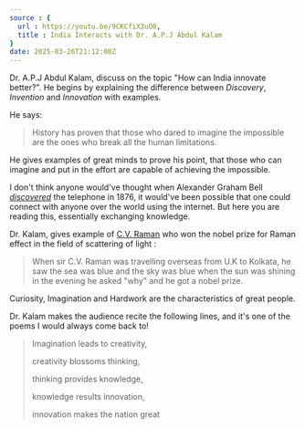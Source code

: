 ```yaml
---
source : {
  url : https://youtu.be/9CKCfiX3uO0,
  title : India Interacts with Dr. A.P.J Abdul Kalam
}
date: 2025-03-26T21:12:00Z
---
```


Dr. A.P.J Abdul Kalam, discuss on the topic "How can India innovate better?". He begins by explaining the difference between _Discovery_, _Invention_ and _Innovation_ with examples.

He says:
> History has proven that those who dared to imagine the impossible are the ones who break all the human limitations.

He gives examples of great minds to prove his point, that those who can imagine and put in the effort are capable of achieving the impossible.

I don't think anyone would've thought when Alexander Graham Bell [_discovered_](https://en.wikipedia.org/wiki/History_of_the_telephone#:~:text=Alexander%20Graham%20Bell%20was%20awarded,of%20the%20telephone%20in%201876.) the telephone in 1876, it would've been possible that one could connect with anyone over the world using the internet. But here you are reading this, essentially exchanging knowledge.

Dr. Kalam, gives example of [C.V. Raman](https://en.wikipedia.org/wiki/C._V._Raman) who won the nobel prize for Raman effect in the field of scattering of light : 

> When sir C.V. Raman was travelling overseas from U.K to Kolkata, he saw the sea was blue and the sky was blue when the sun was shining in the evening he asked "why" and he got a nobel prize.

Curiosity, Imagination and Hardwork are the characteristics of great people.

Dr. Kalam makes the audience recite the following lines, and it's one of the poems I would always come back to!

> Imagination leads to creativity,
>
> creativity blossoms thinking,
>
> thinking provides knowledge,
>
> knowledge results innovation,
>
> innovation makes the nation great
